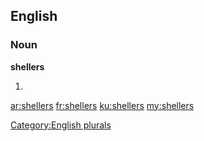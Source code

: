 ==English==

===Noun===
'''shellers'''

# {{plural of|sheller}}

[[Category:English plurals]]

[[ar:shellers]]
[[fr:shellers]]
[[ku:shellers]]
[[my:shellers]]
